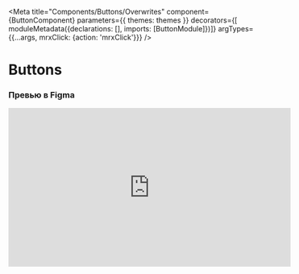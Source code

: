 

<Meta
    title="Components/Buttons/Overwrites"
    component={ButtonComponent}
    parameters={{
        themes: themes
    }}
    decorators={[
        moduleMetadata({declarations: [], imports: [ButtonModule]})]}
    argTypes={{...args, mrxClick: {action: 'mrxClick'}}}
/>

<style>
    {`
        .innerZoomElementWrapper {
            display: flex;
            align-items: center;
        }
    `}
</style>

<h1 className="mb-5">Buttons</h1>

<h3 className="mb-3">Превью в Figma</h3>
<iframe
    width="560"
    height="315"
    src="https://www.figma.com/embed?embed_host=notion&url=https%3A%2F%2Fwww.figma.com%2Ffile%2FbSPeZtSoeqpycyTnpNuLCl%2F%25E2%259A%25A1-Constructor-UI-Kit%3Fnode-id%3D10271%253A73020"
    title="YouTube video player"
    frameBorder="0"
    allow="accelerometer; autoplay; clipboard-write; encrypted-media; gyroscope; picture-in-picture"
    allowFullScreen
/>

<h3>Варианты</h3>
<table>
    <thead>
    <tr>
        <th>Свойство</th>
        <th>Значения</th>
    </tr>
    </thead>
    <tbody>
    <tr>
        <th>size</th>
        <td>small, medium, large</td>
    </tr>
    <tr>
        <th>type</th>
        <td>primary, secondary, tertiary</td>
    </tr>
    <tr>
        <th>icon</th>
        <td>none, left, right</td>
    </tr>
    <tr>
        <th>state</th>
        <td>normal, hover, disabled</td>
    </tr>
    </tbody>
</table>

<h3>Использование</h3>

<p>
    Используется для выполнения действия. Например, подтверждения действия, отправка формы, сохранение и т.д.
</p>

<p>
    Отличие кнопки от ссылки в том, что она заметнее, и почти никогда не используется для перехода на другую страницу.
    Для перехода между страницами используйте
    <a href="https://www.notion.so/2f00242ba7a447de8418ebe230ef28ca"> Ссылка</a>
</p>

<h3>Описание работы</h3>

<p>
    Реагирует на наведении курсора — изменяет цвет на более темный. Действие должно происходить после того, как кнопка
    отпущена, и только в том случае, если курсор остался над кнопкой.
</p>

<h3>Название</h3>

<ul>
    <li>Пишется с заглавной буквы.</li>
    <li>Должно точно отражать выполняемое после нажатия на кнопку.</li>
    <li>Называйте кнопку инфинитивом в совершенной форме — название должно отвечать на вопрос «Что сделать?», т.к.
        пользователь ориентирован на результат, а не на действие.
    </li>
    <li>Оптимальный размер текста в кнопки — не более двух слов. По возможности сокращайте текст кнопки, если он слишком
        большой.
    </li>
    <li>Не размещайте название кнопки в две строки. Либо изменяйте текст кнопки, либо увеличивайте ширину.</li>
    <li>Если действие кнопки не финальное — необходимо четко обозначить это в названии. Например, вместо «Подписать»,
        «Перейти к подписанию».
    </li>
    <li>Можно дополнить название кнопки иконкой, так пользователь быстрее найдет ее и поймет, что она делает.</li>
</ul>

<table>
    <thead>
    <tr>
        <th>Тип</th>
        <th>Высота</th>
        <th>Размер текста</th>
        <th>Боковой отступ</th>
        <th>Мин. ширина</th>
    </tr>
    </thead>
    <tbody>
    <tr>
        <th>large</th>
        <td>48px</td>
        <td>16/20</td>
        <td>24px</td>
        <td>100px</td>
    </tr>
    <tr>
        <th>medium</th>
        <td>40px</td>
        <td>14/16</td>
        <td>16px</td>
        <td>80px</td>
    </tr>
    <tr>
        <th>small</th>
        <td>32px</td>
        <td>12/16</td>
        <td>12px</td>
        <td>60px</td>
    </tr>
    </tbody>
</table>

<h3>Размер и расположение</h3>

<p>Кнопки могут быть трех разных размеров.</p>

<Canvas>
    <Story
        name="Large"
        args={{
            label: 'Large',
            size: 'large'
        }}
    >
        {Template.bind({})}
    </Story>
    <Story
        name="Medium"
        args={{
            label: 'Medium',
            size: 'medium'
        }}
    >
        {Template.bind({})}
    </Story>
    <Story
        name="Small"
        args={{
            label: 'Small',
            size: 'small'
        }}
    >
        {Template.bind({})}
    </Story>
</Canvas>

<p>
    Размер кнопок соответствует размеру полей формы.
</p>
<p>
    Large — главные кнопки на странице, используются для целевых действий.
</p>
<p>
    Мedium — используются рядом с полями ввода размера medium, в модальных окнах, для дополнительных действий на
    странице, например, добавление пункта в список. .
</p>
<p>
    Small — используются рядом с полями ввода размера small.
</p>
<p>
    Ширина кнопки зависит от размера текста внутри, наличия иконки и отступов по бокам. У кнопок есть максимальная
    ширина, которая зависит от высоты кнопки.
</p>
<p>
    Отступы по бокам нельзя уменьшать, но можно увеличивать, если в обычном размере кнопка не пропорциональна другим
    элементам интерфейса.
</p>

<h3 className="mb-3">Работа с клавиатурой</h3>

<div className="mrx-story--alert-block success mb-5">
    <span className="mrx-story--alert-block__icon">📢</span>
    Раздел будет дополнен
</div>

<h1 className="mb-3">Дизайн</h1>

<h3>Основная кнопка (Primary)</h3>

<Canvas>
    <Story
        name="Default"
        args={{
            label: 'Default'
        }}
    >
        {Template.bind({})}
    </Story>
    <Story
        name="Hover"
        args={{
            label: 'Hover',
            active: true
        }}
    >
        {Template.bind({})}
    </Story>
    <Story
        name="Disabled"
        args={{
            label: 'Disabled',
            disabled: true
        }}
    >
        {Template.bind({})}
    </Story>
</Canvas>

<p>
    Полностью залита цветом <strong>main2</strong> заданной цветовой темы.
    При наведении меняет цвет на <strong>subsidiary</strong>.
</p>
<p>
    Используется как:
</p>
<ul className="mb-3">
    <li>Кнопка с целевым действием на странице кнопка на странице.</li>
    <li>Кнопка подтверждения в модальном окне.</li>
</ul>

<div className="mrx-story--alert-block warning mb-3">
    <span className="mrx-story--alert-block__icon">⚠️</span>
    Не используйте несколько основных кнопок в группе
</div>

<h3>Системные кнопки (System Button)</h3>

<Canvas>
    <Story
        name="Green"
        args={{
            label: 'Green',
            color: 'green'
        }}
    >
        {Template.bind({})}
    </Story>
    <Story
        name="Blue"
        args={{
            label: 'Blue',
            color: 'blue'
        }}
    >
        {Template.bind({})}
    </Story>
    <Story
        name="Red"
        args={{
            label: 'Red',
            color: 'red'
        }}
    >
        {Template.bind({})}
    </Story>
</Canvas>

<h1 className="mb-5">Анимация</h1>
<h3>Спиннер</h3>
<p>
    Если на выполнение действия требуется продолжительное время, в кнопке можно размещать спиннер. При этом ширина
    кнопки не должна изменяться. Это может быть:
</p>
<ul>
    <li>
        Появление спиннера в кнопке со сдвигом текста. Если предполагается, что одним из состояний кнопки будет
        появление спиннера, ее нужно расширить.
    </li>
</ul>

<Canvas>
    <Story id="components-buttons-overwrites--default-story"/>
    <Story
        name="Loading"
        args={{
            label: 'Loading',
            isLoading: true
        }}
    >
        {Template.bind({})}
    </Story>
</Canvas>

<ul>
    <li>
        Замена иконки в кнопке на спиннер.
    </li>
</ul>

<Canvas>
    <Story
        name="Icon Button"
        args={{
            label: 'Icon Button',
            icon: `<svg viewBox='0 0 24 24' fill='none' xmlns='http://www.w3.org/2000/svg' class='stroke'>
                      <path d='M20 12H4' stroke='#282828' stroke-width='1.5' stroke-linecap='round' stroke-linejoin='round'/>
                      <path d='M12 4V20' stroke='#282828' stroke-width='1.5' stroke-linecap='round' stroke-linejoin='round'/>
                  </svg>`
        }}
    >
        {Template.bind({})}
    </Story>
    <Story
        name="Icon Button Loading"
        args={{
            label: 'Icon Button',
            isLoading: true,
            icon: `<svg viewBox='0 0 24 24' fill='none' xmlns='http://www.w3.org/2000/svg' class='stroke'>
                      <path d='M20 12H4' stroke='#282828' stroke-width='1.5' stroke-linecap='round' stroke-linejoin='round'/>
                      <path d='M12 4V20' stroke='#282828' stroke-width='1.5' stroke-linecap='round' stroke-linejoin='round'/>
                  </svg>`
        }}
    >
        {Template.bind({})}
    </Story>
</Canvas>

<h3 className="mb-3">Параметры анимации</h3>
<div>
    <img
        src="https://www.notion.so/image/https%3A%2F%2Fs3-us-west-2.amazonaws.com%2Fsecure.notion-static.com%2F2adabc0c-359b-44db-9097-c868526c02a0%2FUntitled.png?table=block&id=d34d01bc-942c-4339-a5c5-4bd46797bfa6&spaceId=0b710f94-cd66-4b71-9d0e-549d6eb17edd&width=2000&userId=4e17d648-e3c3-46cc-93ba-ef3f337c242b&cache=v2"
        alt=""/>
</div>

```scss
transition-duration: 600ms;
transition-timing-function: ease-in (0.8, 0, 1, 1);
```

```scss
transition-duration: 600ms;
transition-timing-function: ease-out (0, 0, 0.2, 1);
```

```scss
transition-duration: 0ms;
transition-timing-function: default;
```

<DocsStory id="components-buttons-overwrites--medium"/>






